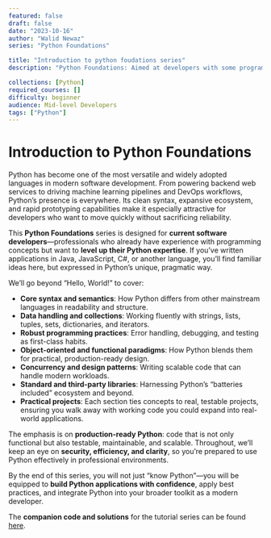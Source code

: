 ```yaml
---
featured: false
draft: false
date: "2023-10-16"
author: "Walid Newaz"
series: "Python Foundations"

title: "Introduction to python foudations series"
description: "Python Foundations: Aimed at developers with some programming background, this series focuses on mastering core Python concepts, tools, and best practices—forming a foundation for web development, data science, and advanced software engineering."

collections: [Python]
required_courses: []
difficulty: beginner
audience: Mid-level Developers
tags: ["Python"]
---
```


# Introduction to Python Foundations

Python has become one of the most versatile and widely adopted languages in modern software development. From powering backend web services to driving machine learning pipelines and DevOps workflows, Python’s presence is everywhere. Its clean syntax, expansive ecosystem, and rapid prototyping capabilities make it especially attractive for developers who want to move quickly without sacrificing reliability.

This **Python Foundations** series is designed for **current software developers**—professionals who already have experience with programming concepts but want to **level up their Python expertise**. If you’ve written applications in Java, JavaScript, C#, or another language, you’ll find familiar ideas here, but expressed in Python’s unique, pragmatic way.

We’ll go beyond “Hello, World!” to cover:

* **Core syntax and semantics**: How Python differs from other mainstream languages in readability and structure.
* **Data handling and collections**: Working fluently with strings, lists, tuples, sets, dictionaries, and iterators.
* **Robust programming practices**: Error handling, debugging, and testing as first-class habits.
* **Object-oriented and functional paradigms**: How Python blends them for practical, production-ready design.
* **Concurrency and design patterns**: Writing scalable code that can handle modern workloads.
* **Standard and third-party libraries**: Harnessing Python’s “batteries included” ecosystem and beyond.
* **Practical projects**: Each section ties concepts to real, testable projects, ensuring you walk away with working code you could expand into real-world applications.

The emphasis is on **production-ready Python**: code that is not only functional but also testable, maintainable, and scalable. Throughout, we’ll keep an eye on **security, efficiency, and clarity**, so you’re prepared to use Python effectively in professional environments.

By the end of this series, you will not just “know Python”—you will be equipped to **build Python applications with confidence**, apply best practices, and integrate Python into your broader toolkit as a modern developer.

The **companion code and solutions** for the tutorial series can be found <a href="https://github.com/WalidNewaz/python_tutorials" target="_blank">here</a>.